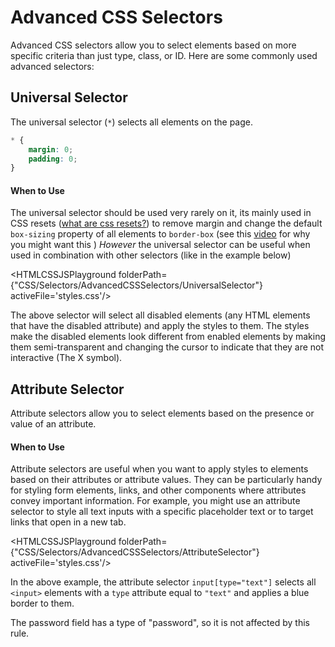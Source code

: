 
# Advanced CSS Selectors
Advanced CSS selectors allow you to select elements based on more specific criteria than just type, class, or ID. Here are some commonly used advanced selectors:

## Universal Selector
The universal selector (`*`) selects all elements on the page.
```css
* {
    margin: 0;
    padding: 0;
}
```
#### When to Use

The universal selector should be used very rarely on it, its mainly used in CSS resets ([what are css resets?](https://en.wikipedia.org/wiki/Reset_style_sheet)) to remove margin and change the default `box-sizing` property of all elements to `border-box` (see this [video](https://www.youtube.com/watch?v=WlGQdgy-M6w) for why you might want this )
*However* the universal selector can be useful when used in combination with other selectors (like in the example below)

<HTMLCSSJSPlayground folderPath={"CSS/Selectors/AdvancedCSSSelectors/UniversalSelector"} activeFile='styles.css'/>

The above selector will select all disabled elements (any HTML elements that have the disabled attribute) and apply the styles to them. The styles make the disabled elements look different from enabled elements by making them semi-transparent and changing the cursor to indicate that they are not interactive (The X symbol).

## Attribute Selector
Attribute selectors allow you to select elements based on the presence or value of an attribute.

#### When to Use
Attribute selectors are useful when you want to apply styles to elements based on their attributes or attribute values. They can be particularly handy for styling form elements, links, and other components where attributes convey important information. For example, you might use an attribute selector to style all text inputs with a specific placeholder text or to target links that open in a new tab.

<HTMLCSSJSPlayground folderPath={"CSS/Selectors/AdvancedCSSSelectors/AttributeSelector"} activeFile='styles.css'/>

In the above example, the attribute selector `input[type="text"]` selects all `<input>` elements with a `type` attribute equal to `"text"` and applies a blue border to them.

The password field has a type of "password", so it is not affected by this rule.
